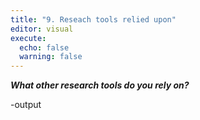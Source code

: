 ```yaml
---
title: "9. Reseach tools relied upon"
editor: visual
execute:
  echo: false
  warning: false
---
```


***What other research tools do you rely on?***

-output
